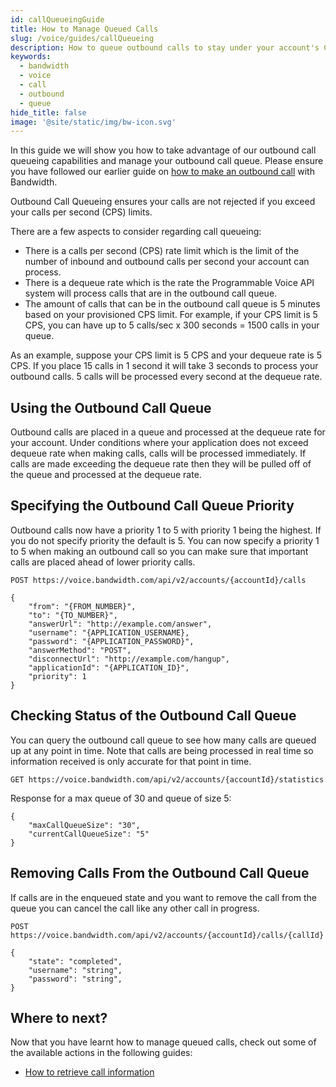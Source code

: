 ```yaml
---
id: callQueueingGuide
title: How to Manage Queued Calls
slug: /voice/guides/callQueueing
description: How to queue outbound calls to stay under your account's CPS limit.
keywords:
  - bandwidth
  - voice
  - call
  - outbound
  - queue
hide_title: false
image: '@site/static/img/bw-icon.svg'
---
```


In this guide we will show you how to take advantage of our outbound call queueing capabilities and manage your outbound call queue. Please ensure you have followed our earlier guide on [how to make an outbound call](/docs/voice/guides/outboundCall/) with Bandwidth.

Outbound Call Queueing ensures your calls are not rejected if you exceed your calls per second (CPS) limits.

There are a few aspects to consider regarding call queueing:
- There is a calls per second (CPS) rate limit which is the limit of the number of inbound and outbound calls per second your account can process.
- There is a dequeue rate which is the rate the Programmable Voice API system will process calls that are in the outbound call queue.
- The amount of calls that can be in the outbound call queue is 5 minutes based on your provisioned CPS limit. For example, if your CPS limit is 5 CPS, you can have up to 5 calls/sec x 300 seconds = 1500 calls in your queue.

As an example, suppose your CPS limit is 5 CPS and your dequeue rate is 5 CPS. If you place 15 calls in 1 second it will take 3 seconds to process your outbound calls. 5 calls will be processed every second at the dequeue rate.

## Using the Outbound Call Queue

Outbound calls are placed in a queue and processed at the dequeue rate for your account. Under conditions where your application does not exceed dequeue rate when making calls, calls will be processed immediately. If calls are made exceeding the dequeue rate then they will be pulled off of the queue and processed at the dequeue rate.

## Specifying the Outbound Call Queue Priority

Outbound calls now have a priority 1 to 5 with priority 1 being the highest. If you do not specify priority the default is 5. You can now specify a priority 1 to 5 when making an outbound call so you can make sure that important calls are placed ahead of lower priority calls.

```
POST https://voice.bandwidth.com/api/v2/accounts/{accountId}/calls

{
    "from": "{FROM_NUMBER}",
    "to": "{TO_NUMBER}",
    "answerUrl": "http://example.com/answer",
    "username": "{APPLICATION_USERNAME},
    "password": "{APPLICATION_PASSWORD}",
    "answerMethod": "POST",
    "disconnectUrl": "http://example.com/hangup",
    "applicationId": "{APPLICATION_ID}",
    "priority": 1
}
```

## Checking Status of the Outbound Call Queue

You can query the outbound call queue to see how many calls are queued up at any point in time. Note that calls are being processed in real time so information received is only accurate for that point in time.

```
GET https://voice.bandwidth.com/api/v2/accounts/{accountId}/statistics
```
Response for a max queue of 30 and queue of size 5:
```
{
    "maxCallQueueSize": "30",
    "currentCallQueueSize": "5"
}
```

## Removing Calls From the Outbound Call Queue

If calls are in the enqueued state and you want to remove the call from the queue you can cancel the call like any other call in progress.

```payload
POST https://voice.bandwidth.com/api/v2/accounts/{accountId}/calls/{callId}

{
    "state": "completed",
    "username": "string",
    "password": "string",
}
```

## Where to next?

Now that you have learnt how to manage queued calls, check out some of the available actions in the following guides:
- [How to retrieve call information](/docs/voice/guides/callInformation/)
